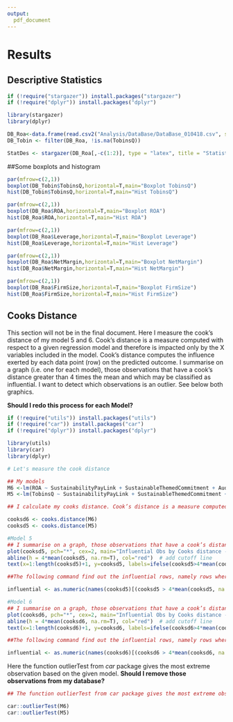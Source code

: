 ```yaml
---
output:
  pdf_document
---
```


# Results

## Descriptive Statistics

```r
if (!require("stargazer")) install.packages("stargazer")
if (!require("dplyr")) install.packages("dplyr")

library(stargazer)
library(dplyr)

DB_Roa<-data.frame(read.csv2("Analysis/DataBase/DataBase_010418.csv", sep = ";",stringsAsFactors=FALSE, header = TRUE ))
DB_Tobin <- filter(DB_Roa, !is.na(TobinsQ))

StatDes <- stargazer(DB_Roa[,-c(1:2)], type = "latex", title = "Statistic Descriptive", label = "StatDes", header = FALSE)
```
##Some boxplots and histogram

```r

par(mfrow=c(2,1))
boxplot(DB_Tobin$TobinsQ,horizontal=T,main="Boxplot TobinsQ")
hist(DB_Tobin$TobinsQ,horizontal=T,main="Hist TobinsQ")

par(mfrow=c(2,1))
boxplot(DB_Roa$ROA,horizontal=T,main="Boxplot ROA")
hist(DB_Roa$ROA,horizontal=T,main="Hist ROA")

par(mfrow=c(2,1))
boxplot(DB_Roa$Leverage,horizontal=T,main="Boxplot Leverage")
hist(DB_Roa$Leverage,horizontal=T,main="Hist Leverage")

par(mfrow=c(2,1))
boxplot(DB_Roa$NetMargin,horizontal=T,main="Boxplot NetMargin")
hist(DB_Roa$NetMargin,horizontal=T,main="Hist NetMargin")

par(mfrow=c(2,1))
boxplot(DB_Roa$FirmSize,horizontal=T,main="Boxplot FirmSize")
hist(DB_Roa$FirmSize,horizontal=T,main="Hist FirmSize")
```

\newpage
## Cooks Distance

This section will not be in the final document. Here I measure the cook's distance of my model 5 and 6. Cook’s distance is a measure computed with respect to a given regression model and therefore is impacted only by the X variables included in the model. Cook’s distance computes the influence exerted by each data point (row) on the predicted outcome. I summarise on a graph (i.e. one for each model), those observations that have a cook’s distance greater than 4 times the mean and which may be classified as influential. I want to detect which observations is an outlier. See below both graphics.


**Should I redo this process for each Model?**

```r
if (!require("utils")) install.packages("utils")
if (!require("car")) install.packages("car")
if (!require("dplyr")) install.packages("dplyr")

library(utils)
library(car)
library(dplyr)

# Let's measure the cook distance

## My models
M6 <-lm(ROA ~ SustainabilityPayLink + SustainableThemedCommitment + AuditScore + EnergyProductivity + CarbonProductivity + WaterProductivity + WasteProductivity + Leverage + NetMargin + FirmSize + Industry, data=DB_Roa)
M5 <-lm(TobinsQ ~ SustainabilityPayLink + SustainableThemedCommitment + AuditScore + EnergyProductivity + CarbonProductivity + WaterProductivity + WasteProductivity + Leverage + NetMargin + FirmSize + Industry, data=DB_Tobin)

## I calculate my cooks distance. Cook’s distance is a measure computed with respect to a given regression model and therefore is impacted only by the X variables included in the model. Cook’s distance computes the influence exerted by each data point (row) on the predicted outcome.

cooksd6 <- cooks.distance(M6)
cooksd5 <- cooks.distance(M5)

#Model 5
## I summarise on a graph, those observations that have a cook’s distance greater than 4 times the mean may be classified as influential.
plot(cooksd5, pch="*", cex=2, main="Influential Obs by Cooks distance - M5")  # plot cook's distance
abline(h = 4*mean(cooksd5, na.rm=T), col="red")  # add cutoff line
text(x=1:length(cooksd5)+1, y=cooksd5, labels=ifelse(cooksd5>4*mean(cooksd5, na.rm=T),names(cooksd5),""), col="red")  # add labels

##The following command find out the influential rows, namely rows where are the outliers of my BD

influential <- as.numeric(names(cooksd5)[(cooksd5 > 4*mean(cooksd5, na.rm=T))])  

#Model 6
## I summarise on a graph, those observations that have a cook’s distance greater than 4 times the mean may be classified as influential.
plot(cooksd6, pch="*", cex=2, main="Influential Obs by Cooks distance - M6")  # plot cook's distance
abline(h = 4*mean(cooksd6, na.rm=T), col="red")  # add cutoff line
text(x=1:length(cooksd6)+1, y=cooksd6, labels=ifelse(cooksd6>4*mean(cooksd6, na.rm=T),names(cooksd6),""), col="red")  # add labels

##The following command find out the influential rows, namely rows where are the outliers of my BD

influential <- as.numeric(names(cooksd6)[(cooksd6 > 4*mean(cooksd6, na.rm=T))])
```

Here the function outlierTest from *car* package gives the most extreme observation based on the given model. **Should I remove those observations from my database?**

```r
## The function outlierTest from car package gives the most extreme observation based on the given model

car::outlierTest(M6)
car::outlierTest(M5)
```


